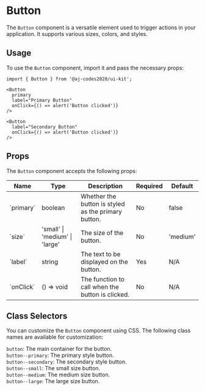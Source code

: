 
<Meta of={ButtonStories} />

# Button

The `Button` component is a versatile element used to trigger actions in your application. It supports various sizes, colors, and styles.

<Canvas of={ButtonStories.Primary} />
<Canvas of={ButtonStories.Secondary} />

## Usage

To use the `Button` component, import it and pass the necessary props:

```tsx
import { Button } from '@aj-codes2020/ui-kit';

<Button 
  primary 
  label="Primary Button" 
  onClick={() => alert('Button clicked')} 
/>

<Button 
  label="Secondary Button" 
  onClick={() => alert('Button clicked')} 
/>
```

## Props

The `Button` component accepts the following props:

<div style={{ overflowX: 'auto' }}>
  <table style={{ width: '100%' }}>
    <thead>
      <tr>
        <th>Name</th>
        <th>Type</th>
        <th>Description</th>
        <th>Required</th>
        <th>Default</th>
      </tr>
    </thead>
    <tbody>
      <tr>
        <td>`primary`</td>
        <td>boolean</td>
        <td>Whether the button is styled as the primary button.</td>
        <td>No</td>
        <td>false</td>
      </tr>
      <tr>
        <td>`size`</td>
        <td>'small' | 'medium' | 'large'</td>
        <td>The size of the button.</td>
        <td>No</td>
        <td>'medium'</td>
      </tr>
      <tr>
        <td>`label`</td>
        <td>string</td>
        <td>The text to be displayed on the button.</td>
        <td>Yes</td>
        <td>N/A</td>
      </tr>
      <tr>
        <td>`onClick`</td>
        <td>() => void</td>
        <td>The function to call when the button is clicked.</td>
        <td>No</td>
        <td>N/A</td>
      </tr>
    </tbody>
  </table>
</div>

## Class Selectors

You can customize the `Button` component using CSS. The following class names are available for customization:

`button`: The main container for the button.\
`button--primary`: The primary style button.\
`button--secondary`: The secondary style button.\
`button--small`: The small size button.\
`button--medium`: The medium size button.\
`button--large`: The large size button.
